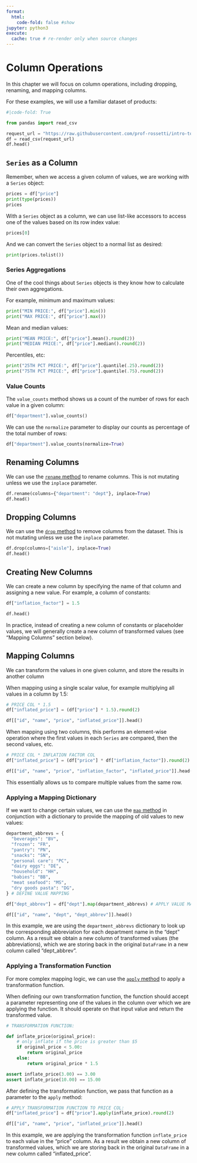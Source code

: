```yaml
---
format:
  html:
    code-fold: false #show
jupyter: python3
execute:
  cache: true # re-render only when source changes
---
```


# Column Operations


In this chapter we will focus on column operations, including dropping, renaming, and mapping columns.

For these examples, we will use a familiar dataset of products:

```python
#|code-fold: True

from pandas import read_csv

request_url = "https://raw.githubusercontent.com/prof-rossetti/intro-to-python/main/data/products.csv"
df = read_csv(request_url)
df.head()
```


## `Series` as a Column

Remember, when we access a given column of values, we are working with a `Series` object:

```python
prices = df["price"]
print(type(prices))
prices
```

With a `Series` object as a column, we can use list-like accessors to access one of the values based on its row index value:

```python
prices[0]
```

And we can convert the `Series` object to a normal list as desired:

```python
print(prices.tolist())
```

### Series Aggregations

One of the cool things about `Series` objects is they know how to calculate their own aggregations.

For example, minimum and maximum values:

```python
print("MIN PRICE:", df["price"].min())
print("MAX PRICE:", df["price"].max())
```

Mean and median values:

```python
print("MEAN PRICE:", df["price"].mean().round(2))
print("MEDIAN PRICE:", df["price"].median().round(2))
```

Percentiles, etc:

```python
print("25TH PCT PRICE:", df["price"].quantile(.25).round(2))
print("75TH PCT PRICE:", df["price"].quantile(.75).round(2))
```


### Value Counts

The `value_counts` method shows us a count of the number of rows for each value in a given column:

```python
df["department"].value_counts()
```

We can use the `normalize` parameter to display our counts as percentage of the total number of rows:

```python
df["department"].value_counts(normalize=True)
```



## Renaming Columns

We can use the [`rename` method](https://pandas.pydata.org/docs/reference/api/pandas.DataFrame.rename.html) to rename columns. This is not mutating unless we use the `inplace` parameter.


```python
df.rename(columns={"department": "dept"}, inplace=True)
df.head()
```

## Dropping Columns

We can use the [`drop` method](https://pandas.pydata.org/docs/reference/api/pandas.DataFrame.drop.html) to remove columns from the dataset. This is not mutating unless we use the `inplace` parameter.


```python
df.drop(columns=["aisle"], inplace=True)
df.head()
```

## Creating New Columns

We can create a new column by specifying the name of that column and assigning a new value. For example, a column of constants:

```python
df["inflation_factor"] = 1.5

df.head()
```

In practice, instead of creating a new column of constants or placeholder values, we will generally create a new column of transformed values (see "Mapping Columns" section below).


## Mapping Columns

We can transform the values in one given column, and store the results in another column

When mapping using a single scalar value, for example multiplying all values in a column by 1.5:

```python
# PRICE COL * 1.5
df["inflated_price"] = (df["price"] * 1.5).round(2)

df[["id", "name", "price", "inflated_price"]].head()
```

When mapping using two columns, this performs an element-wise operation where the first values in each `Series` are compared, then the second values, etc.


```python
# PRICE COL * INFLATION FACTOR COL
df["inflated_price"] = (df["price"] * df["inflation_factor"]).round(2)

df[["id", "name", "price", "inflation_factor", "inflated_price"]].head()
```


This essentially allows us to compare multiple values from the same row.






### Applying a Mapping Dictionary

If we want to change certain values, we can use the [`map` method](https://pandas.pydata.org/docs/reference/api/pandas.Series.map.html) in conjunction with a dictionary to provide the mapping of old values to new values:

```python
department_abbrevs = {
  "beverages": "BV",
  "frozen": "FR",
  "pantry": "PN",
  "snacks": "SN",
  "personal care": "PC",
  "dairy eggs": "DE",
  "household": "HH",
  "babies": "BB",
  "meat seafood": "MS",
  "dry goods pasta": "DG",
} # DEFINE VALUE MAPPING

df["dept_abbrev"] = df["dept"].map(department_abbrevs) # APPLY VALUE MAPPING

df[["id", "name", "dept", "dept_abbrev"]].head()
```

In this example, we are using the `department_abbrevs` dictionary to look up the corresponding abbreviation for each department name in the "dept" column. As a result we obtain a new column of transformed values (the abbreviations), which we are storing back in the original `DataFrame` in a new column called "dept_abbrev".


### Applying a Transformation Function

For more complex mapping logic, we can use the [`apply` method](https://pandas.pydata.org/docs/reference/api/pandas.Series.apply.html) to apply a transformation function.

When defining our own transformation function, the function should accept a parameter representing one of the values in the column over which we are applying the function. It should operate on that input value and return the transformed value.

```python
# TRANSFORMATION FUNCTION:

def inflate_price(original_price):
    # only inflate if the price is greater than $5
    if original_price < 5.00:
        return original_price
    else:
        return original_price * 1.5

assert inflate_price(3.00) == 3.00
assert inflate_price(10.00) == 15.00
```


After defining the transformation function, we pass that function as a parameter to the `apply` method:

```python
# APPLY TRANSFORMATION FUNCTION TO PRICE COL:
df["inflated_price"] = df["price"].apply(inflate_price).round(2)

df[["id", "name", "price", "inflated_price"]].head()
```

In this example, we are applying the transformation function `inflate_price` to each value in the "price" column. As a result we obtain a new column of transformed values, which we are storing back in the original `DataFrame` in a new column called "inflated_price".
